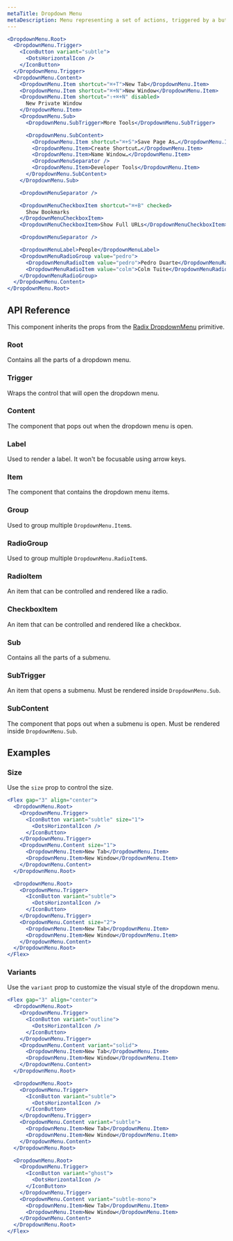 ```yaml
---
metaTitle: Dropdown Menu
metaDescription: Menu representing a set of actions, triggered by a button.
---
```


```jsx live=true
<DropdownMenu.Root>
  <DropdownMenu.Trigger>
    <IconButton variant="subtle">
      <DotsHorizontalIcon />
    </IconButton>
  </DropdownMenu.Trigger>
  <DropdownMenu.Content>
    <DropdownMenu.Item shortcut="⌘+T">New Tab</DropdownMenu.Item>
    <DropdownMenu.Item shortcut="⌘+N">New Window</DropdownMenu.Item>
    <DropdownMenu.Item shortcut="⇧+⌘+N" disabled>
      New Private Window
    </DropdownMenu.Item>
    <DropdownMenu.Sub>
      <DropdownMenu.SubTrigger>More Tools</DropdownMenu.SubTrigger>

      <DropdownMenu.SubContent>
        <DropdownMenu.Item shortcut="⌘+S">Save Page As…</DropdownMenu.Item>
        <DropdownMenu.Item>Create Shortcut…</DropdownMenu.Item>
        <DropdownMenu.Item>Name Window…</DropdownMenu.Item>
        <DropdownMenuSeparator />
        <DropdownMenu.Item>Developer Tools</DropdownMenu.Item>
      </DropdownMenu.SubContent>
    </DropdownMenu.Sub>

    <DropdownMenuSeparator />

    <DropdownMenuCheckboxItem shortcut="⌘+B" checked>
      Show Bookmarks
    </DropdownMenuCheckboxItem>
    <DropdownMenuCheckboxItem>Show Full URLs</DropdownMenuCheckboxItem>

    <DropdownMenuSeparator />

    <DropdownMenuLabel>People</DropdownMenuLabel>
    <DropdownMenuRadioGroup value="pedro">
      <DropdownMenuRadioItem value="pedro">Pedro Duarte</DropdownMenuRadioItem>
      <DropdownMenuRadioItem value="colm">Colm Tuite</DropdownMenuRadioItem>
    </DropdownMenuRadioGroup>
  </DropdownMenu.Content>
</DropdownMenu.Root>
```

## API Reference

This component inherits the props from the [Radix DropdownMenu](/docs/primitives/components/dropdown-menu) primitive.

### Root

Contains all the parts of a dropdown menu.

### Trigger

Wraps the control that will open the dropdown menu.

### Content

The component that pops out when the dropdown menu is open.

<ThemesPropsTable name="dropdownMenuContent" />

### Label

Used to render a label. It won't be focusable using arrow keys.

### Item

The component that contains the dropdown menu items.

<ThemesPropsTable name="dropdownMenuItem" />

### Group

Used to group multiple `DropdownMenu.Item`s.

### RadioGroup

Used to group multiple `DropdownMenu.RadioItem`s.

### RadioItem

An item that can be controlled and rendered like a radio.

### CheckboxItem

An item that can be controlled and rendered like a checkbox.

<ThemesPropsTable name="dropdownMenuItem" />

### Sub

Contains all the parts of a submenu.

### SubTrigger

An item that opens a submenu. Must be rendered inside `DropdownMenu.Sub`.

### SubContent

The component that pops out when a submenu is open. Must be rendered inside `DropdownMenu.Sub`.

<ThemesPropsTable name="dropdownMenuContent" />

## Examples

### Size

Use the `size` prop to control the size.

```jsx live=true
<Flex gap="3" align="center">
  <DropdownMenu.Root>
    <DropdownMenu.Trigger>
      <IconButton variant="subtle" size="1">
        <DotsHorizontalIcon />
      </IconButton>
    </DropdownMenu.Trigger>
    <DropdownMenu.Content size="1">
      <DropdownMenu.Item>New Tab</DropdownMenu.Item>
      <DropdownMenu.Item>New Window</DropdownMenu.Item>
    </DropdownMenu.Content>
  </DropdownMenu.Root>

  <DropdownMenu.Root>
    <DropdownMenu.Trigger>
      <IconButton variant="subtle">
        <DotsHorizontalIcon />
      </IconButton>
    </DropdownMenu.Trigger>
    <DropdownMenu.Content size="2">
      <DropdownMenu.Item>New Tab</DropdownMenu.Item>
      <DropdownMenu.Item>New Window</DropdownMenu.Item>
    </DropdownMenu.Content>
  </DropdownMenu.Root>
</Flex>
```

### Variants

Use the `variant` prop to customize the visual style of the dropdown menu.

```jsx live=true
<Flex gap="3" align="center">
  <DropdownMenu.Root>
    <DropdownMenu.Trigger>
      <IconButton variant="outline">
        <DotsHorizontalIcon />
      </IconButton>
    </DropdownMenu.Trigger>
    <DropdownMenu.Content variant="solid">
      <DropdownMenu.Item>New Tab</DropdownMenu.Item>
      <DropdownMenu.Item>New Window</DropdownMenu.Item>
    </DropdownMenu.Content>
  </DropdownMenu.Root>

  <DropdownMenu.Root>
    <DropdownMenu.Trigger>
      <IconButton variant="subtle">
        <DotsHorizontalIcon />
      </IconButton>
    </DropdownMenu.Trigger>
    <DropdownMenu.Content variant="subtle">
      <DropdownMenu.Item>New Tab</DropdownMenu.Item>
      <DropdownMenu.Item>New Window</DropdownMenu.Item>
    </DropdownMenu.Content>
  </DropdownMenu.Root>

  <DropdownMenu.Root>
    <DropdownMenu.Trigger>
      <IconButton variant="ghost">
        <DotsHorizontalIcon />
      </IconButton>
    </DropdownMenu.Trigger>
    <DropdownMenu.Content variant="subtle-mono">
      <DropdownMenu.Item>New Tab</DropdownMenu.Item>
      <DropdownMenu.Item>New Window</DropdownMenu.Item>
    </DropdownMenu.Content>
  </DropdownMenu.Root>
</Flex>
```
